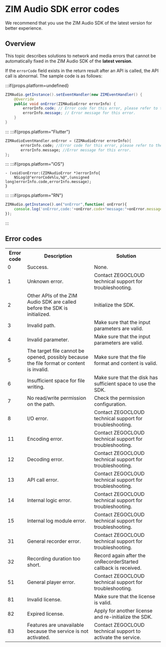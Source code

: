 # ZIM Audio SDK error codes



We recommend that you use the ZIM Audio SDK of the latest version for better experience.

## Overview

This topic describes solutions to network and media errors that cannot be automatically fixed in the ZIM Audio SDK of the **latest version**.

If the `errorCode` field exists in the return result after an API is called, the API call is abnormal. The sample code is as follows:

:::if{props.platform=undefined}
```java
ZIMAudio.getInstance().setEventHandler(new ZIMEventHandler() {
    @Override
    public void onError(ZIMAudioError errorInfo) {
        errorInfo.code; // Error code for this error, please refer to the official website error code table for handling.
        errorInfo.message; // Error message for this error.
    }
}
```
:::
:::if{props.platform="Flutter"}
```dart
ZIMAudioEventHandler.onError = (ZIMAudioError errorInfo){
       errorInfo.code; //Error code for this error, please refer to the official website error code table for handling.
       errorInfo.message; //Error message for this error.
};
```
:::
:::if{props.platform="iOS"}
```objc
- (void)onError:(ZIMAudioError *)errorInfo{
    NSLog(@"errorCode%lu,%@",(unsigned long)errorInfo.code,errorInfo.message);
}
```
:::
:::if{props.platform="RN"}
```typescript
ZIMAudio.getInstance().on("onError",function( onError){
    console.log('onError,code:'+onError.code+"message:"+onError.message);
});
```
:::

## Error codes

<table>
<tbody><tr>
<th>Error code</th>
<th>Description</th>
<th>Solution</th>
</tr>
<tr>
<td>0</td>
<td>Success. </td>
<td>None. </td>
</tr>
<tr>
<td>1</td>
<td>Unknown error.</td>
<td>Contact ZEGOCLOUD technical support for troubleshooting. </td>
</tr>
<tr>
<td>2</td>
<td>Other APIs of the ZIM Audio SDK are called before the SDK is initialized. </td>
<td>Initialize the SDK. </td>
</tr>
<tr>
<td>3</td>
<td>Invalid path. </td>
<td>Make sure that the input parameters are valid. </td>
</tr>
<tr>
<td>4</td>
<td>Invalid parameter. </td>
<td>Make sure that the input parameters are valid. </td>
</tr>
<tr>
<td>5</td>
<td>The target file cannot be opened, possibly because the file format or content is invalid. </td>
<td>Make sure that the file format and content is valid. </td>
</tr>
<tr>
<td>6</td>
<td>Insufficient space for file writing. </td>
<td>Make sure that the disk has sufficient space to use the SDK. </td>
</tr>
<tr>
<td>7</td>
<td>No read/write permission on the path. </td>
<td>Check the permission configuration. </td>
</tr>
<tr>
<td>8</td>
<td>I/O error. </td>
<td>Contact ZEGOCLOUD technical support for troubleshooting. </td>
</tr>
<tr>
<td>11</td>
<td>Encoding error. </td>
<td>Contact ZEGOCLOUD technical support for troubleshooting. </td>
</tr>
<tr>
<td>12</td>
<td>Decoding error. </td>
<td>Contact ZEGOCLOUD technical support for troubleshooting. </td>
</tr>
<tr>
<td>13</td>
<td>API call error. </td>
<td>Contact ZEGOCLOUD technical support for troubleshooting. </td>
</tr>
<tr>
<td>14</td>
<td>Internal logic error. </td>
<td>Contact ZEGOCLOUD technical support for troubleshooting. </td>
</tr>
<tr>
<td>15</td>
<td>Internal log module error. </td>
<td>Contact ZEGOCLOUD technical support for troubleshooting. </td>
</tr>
<tr>
<td>31</td>
<td>General recorder error. </td>
<td>Contact ZEGOCLOUD technical support for troubleshooting. </td>
</tr>
<tr>
<td>32</td>
<td>Recording duration too short. </td>

<td>Record again after the onRecorderStarted callback is received. </td>

</tr>
<tr>
<td>51</td>
<td>General player error. </td>
<td>Contact ZEGOCLOUD technical support for troubleshooting. </td>
</tr>
<tr>
<td>81</td>
<td>Invalid license. </td>
<td>Make sure that the license is valid. </td>
</tr>
<tr>
<td>82</td>
<td>Expired license. </td>
<td>Apply for another license and re-initialize the SDK. </td>
</tr>
<tr>
<td>83</td>
<td>Features are unavailable because the service is not activated. </td>
<td>Contact ZEGOCLOUD technical support to activate the service. </td>
</tr>
</tbody></table>





